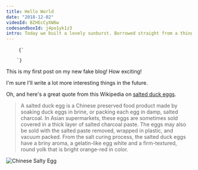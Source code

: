 ```yaml
---
title: Hello World
date: "2018-12-02"
videoId: BZHEcCyXW6w
codesandboxId: j4po1yk1z3
intro: Today we built a lovely sunburst. Borrowed straight from a thing online.
---
```


<pre>
    <code className="language-javascript">{`
        <Barchart x={10} y={10} width={300} height={200} />
    `}</code>
</pre>
                    

This is my first post on my new fake blog! How exciting!

I'm sure I'll write a lot more interesting things in the future.

Oh, and here's a great quote from this Wikipedia on
[salted duck eggs](http://en.wikipedia.org/wiki/Salted_duck_egg).

> A salted duck egg is a Chinese preserved food product made by soaking duck
> eggs in brine, or packing each egg in damp, salted charcoal. In Asian
> supermarkets, these eggs are sometimes sold covered in a thick layer of salted
> charcoal paste. The eggs may also be sold with the salted paste removed,
> wrapped in plastic, and vacuum packed. From the salt curing process, the
> salted duck eggs have a briny aroma, a gelatin-like egg white and a
> firm-textured, round yolk that is bright orange-red in color.

![Chinese Salty Egg](./salty_egg.jpg)
